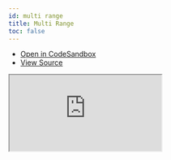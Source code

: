 ```yaml
---
id: multi range
title: Multi Range
toc: false
---
```


- [Open in CodeSandbox](https://codesandbox.io/s/github/TanStack/ranger/tree/master/examples/react/multi-range)
- [View Source](https://github.com/TanStack/ranger/tree/master/examples/react/multi-range)

<iframe
  src="https://codesandbox.io/s/github/TanStack/ranger/tree/master/examples/react/multi-range)?autoresize=1&fontsize=14&theme=dark"
  title="TanStack/ranger/react: multi-range"
  sandbox="allow-forms allow-modals allow-popups allow-presentation allow-same-origin allow-scripts"
  style={{
    width: '100%',
    height: '80vh',
    border: '0',
    borderRadius: 8,
    overflow: 'hidden',
    position: 'static',
    zIndex: 0,
  }}
></iframe>
